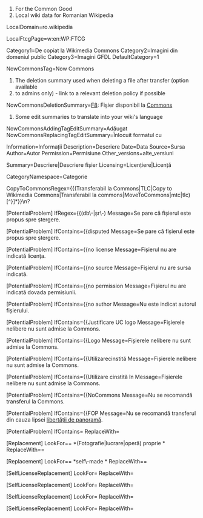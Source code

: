 ﻿# For the Common Good
# Local wiki data for Romanian Wikipedia

LocalDomain=ro.wikipedia

LocalFtcgPage=w:en:WP:FTCG

Category1=De copiat la Wikimedia Commons
Category2=Imagini din domeniul public
Category3=Imagini GFDL
DefaultCategory=1

NowCommonsTag=Now Commons

# The deletion summary used when deleting a file after transfer (option available
# to admins only) - link to a relevant deletion policy if possible
NowCommonsDeletionSummary=[[WP:CȘR#F8|F8]]: Fișier disponibil la [[:C:|Commons]]

# Some edit summaries to translate into your wiki's language
NowCommonsAddingTagEditSummary=Adăugat {{now Commons}} 
NowCommonsReplacingTagEditSummary=Înlocuit formatul {{TLC}} cu {{now Commons}} 

Information=Informații
Description=Descriere
Date=Data
Source=Sursa
Author=Autor
Permission=Permisiune
Other_versions=alte_versiuni

Summary=Descriere|Descriere fișier
Licensing=Licențiere|Licență

CategoryNamespace=Categorie

CopyToCommonsRegex={{(Transferabil la Commons|TLC|Copy to Wikimedia Commons|Transferabil la commons|MoveToCommons|mtc|tlc)[^}]*}}\n?

[PotentialProblem]
IfRegex={{(db\-|șr\-)
Message=Se pare că fișierul este propus spre ștergere.

[PotentialProblem]
IfContains={{disputed
Message=Se pare că fișierul este propus spre ștergere.

[PotentialProblem]
IfContains={{no license
Message=Fișierul nu are indicată licența.

[PotentialProblem]
IfContains={{no source
Message=Fișierul nu are sursa indicată.

[PotentialProblem]
IfContains={{no permission
Message=Fișierul nu are indicată dovada permisiunii.

[PotentialProblem]
IfContains={{no author
Message=Nu este indicat autorul fișierului.

[PotentialProblem]
IfContains={{Justificare UC logo
Message=Fișierele nelibere nu sunt admise la Commons.

[PotentialProblem]
IfContains={{Logo
Message=Fișierele nelibere nu sunt admise la Commons.

[PotentialProblem]
IfContains={{Utilizarecinstită
Message=Fișierele nelibere nu sunt admise la Commons.

[PotentialProblem]
IfContains={{Utilizare cinstită în
Message=Fișierele nelibere nu sunt admise la Commons.

[PotentialProblem]
IfContains={{NoCommons
Message=Nu se recomandă transferul la Commons.

[PotentialProblem]
IfContains={{FOP
Message=Nu se recomandă transferul din cauza lipsei [[:C:COM:FOP|libertății de panoramă]].

[PotentialProblem]
IfContains={{FOP Romania
Message=Nu se recomandă transferul din cauza lipsei [[:C:COM:FOP|libertății de panoramă]].

[Replacement]
LookFor={{GFDL-1.1-plus([^\}]*)}}
ReplaceWith={{GFDL-1.1,1.2,1.3}}

[Replacement]
LookFor={{(PD-user|DP-utilizator)([^\}]*)}}
ReplaceWith={{PD-user-w|project=wikipedia|language=ro|user=%%OriginalUploader%%}}

[Replacement]
LookFor== *(Fotografie|lucrare|operă) proprie *
ReplaceWith== {{own work by original uploader}}

[Replacement]
LookFor== *self\-made *
ReplaceWith== {{own work by original uploader}}

[SelfLicenseReplacement]
LookFor={{PD-self([^\}]*)}}
ReplaceWith={{PD-user-w|project=wikipedia|language=ro|user=%%OriginalUploader%%}}

[SelfLicenseReplacement]
LookFor={{DP-personal([^\}]*)}}
ReplaceWith={{PD-user-w|project=wikipedia|language=ro|user=%%OriginalUploader%%}}

[SelfLicenseReplacement]
LookFor={{GFDL-self([^\}]*)}}
ReplaceWith={{GFDL-user|%%OriginalUploader%%|b$1}}

[SelfLicenseReplacement]
LookFor={{self([^\}]*)}}
ReplaceWith={{self$1|author=[[%%InterwikiLinkPrefix%%:%%OriginalUploader%%|]]}}
